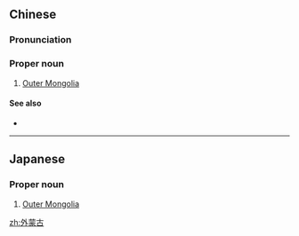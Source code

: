 ==Chinese==
{{zh-forms|type=12}}

===Pronunciation===
{{zh-pron
|m=Wài Měnggǔ
|c=ngoi6 mung4 gu2
|mn=Gōa-bông-kó͘
|cat=pn
}}

===Proper noun===
{{zh-proper noun}}

# [[Outer Mongolia]]

====See also====
* {{zh-l|內蒙古}}

----

==Japanese==
{{ja-kanjitab|がい|もう|こ|yomi=on}}

===Proper noun===
{{ja-pos|proper|がいもうこ}}

# [[Outer Mongolia]]

[[zh:外蒙古]]